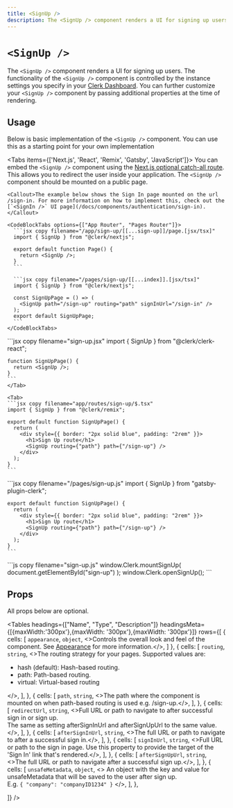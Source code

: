 ```yaml
---
title: <SignUp />
description: The <SignUp /> component renders a UI for signing up users.
---
```


# `<SignUp />`

<Images
  width={496}
  height={780}
  src="/docs/images/ui-components/component-sign_up.svg"
  alt="Sign up component example"
/>

The `<SignUp />` component renders a UI for signing up users. The functionality of the `<SignUp />` component is controlled by the instance settings you specify in your [Clerk Dashboard](https://dashboard.clerk.dev). You can further customize your `<SignUp />` component by passing additional properties at the time of rendering.

## Usage

Below is basic implementation of the `<SignUp />` component. You can use this as a starting point for your own implementation

<Tabs items={['Next.js', 'React', 'Remix', 'Gatsby', 'JavaScript']}>
  <Tab>
    You can embed the `<SignUp />` component using the [Next.js optional catch-all route](https://nextjs.org/docs/pages/building-your-application/routing/dynamic-routes#optional-catch-all-routes). This allows you to redirect the user inside your application. The `<SignUp />` component should be mounted on a public page.

    <Callout>The example below shows the Sign In page mounted on the url /sign-in. For more information on how to implement this, check out the [`<SignIn />` UI page](/docs/components/authentication/sign-in).</Callout>

    <CodeBlockTabs options={["App Router", "Pages Router"]}>
      ```jsx copy filename="/app/sign-up/[[...sign-up]]/page.[jsx/tsx]"
      import { SignUp } from "@clerk/nextjs";

      export default function Page() {
        return <SignUp />;
      }
      ```

      ```jsx copy filename="/pages/sign-up/[[...index]].[jsx/tsx]"
      import { SignUp } from "@clerk/nextjs";

      const SignUpPage = () => (
        <SignUp path="/sign-up" routing="path" signInUrl="/sign-in" />
      );
      export default SignUpPage;
      ```
    </CodeBlockTabs>
  </Tab>

  <Tab>
    ```jsx copy filename="sign-up.jsx"
    import { SignUp } from "@clerk/clerk-react";

    function SignUpPage() {
      return <SignUp />;
    }
    ```
    </Tab>

    <Tab>
    ```jsx copy filename="app/routes/sign-up/$.tsx"
    import { SignUp } from "@clerk/remix";

    export default function SignUpPage() {
      return (
        <div style={{ border: "2px solid blue", padding: "2rem" }}>
          <h1>Sign Up route</h1>
          <SignUp routing={"path"} path={"/sign-up"} />
        </div>
      );
    }
    ```
  </Tab>

  <Tab>
    ```jsx copy filename="/pages/sign-up.js"
    import { SignUp } from "gatsby-plugin-clerk";

    export default function SignUpPage() {
      return (
        <div style={{ border: "2px solid blue", padding: "2rem" }}>
          <h1>Sign Up route</h1>
          <SignUp routing={"path"} path={"/sign-up"} />
        </div>
      );
    }
    ```
  </Tab>

  <Tab>
    ```js copy filename="sign-up.js"
    window.Clerk.mountSignUp(
      document.getElementById("sign-up")
    );
    window.Clerk.openSignUp();
    ```
  </Tab>
</Tabs>

## Props

All props below are optional.

<Tables
  headings={["Name", "Type", "Description"]}
  headingsMeta={[{maxWidth:'300px'},{maxWidth: '300px'},{maxWidth: '300px'}]}
  rows={[
    {
      cells: [
        <code>appearance</code>,
        <code>object</code>,
        <>Controls the overall look and feel of the component. See <a href="/docs/components/ui/appearance/">Appearance</a> for more information.</>,
      ]
    },
    {
      cells: [
        <code>routing</code>,
        <code>string</code>,
        <>The routing strategy for your pages. Supported values are: 
          <ul>
            <li>hash (default): Hash-based routing.</li>
            <li>path: Path-based routing.</li>
            <li>virtual: Virtual-based routing</li>
          </ul>
        </>,
      ],
    },
    {
      cells: [
        <code>path</code>,
        <code>string</code>,
        <>The path where the component is mounted on when path-based routing is used e.g. /sign-up.</>,
      ],
    },
    {
      cells: [
        <code>redirectUrl</code>,
        <code>string</code>,
        <>Full URL or path to navigate to after successful sign in or sign up.
        <br/>The same as setting afterSignInUrl and afterSignUpUrl to the same value.</>,
      ],
    },
    {
      cells: [
        <code>afterSignInUrl</code>,
        <code>string</code>,
        <>The full URL or path to navigate to after a successful sign in.</>,
      ],
    },
    {
      cells: [
        <code>signInUrl</code>,
        <code>string</code>,
        <>Full URL or path to the sign in page. Use this property to provide the target of the 'Sign In' link that's rendered.</>,
      ],
    },
    {
      cells: [
        <code>afterSignUpUrl</code>,
        <code>string</code>,
        <>The full URL or path to navigate after a successful sign up.</>,
      ],
    },
    {
      cells: [
        <code>unsafeMetadata</code>,
        <code>object</code>,
        <>
          An object with the key and value for unsafeMetadata that will be saved to the user after sign up.<br />E.g. <code>\{ "company": "companyID1234" \}</code>
        </>,
      ],
    },

  ]}
/>
